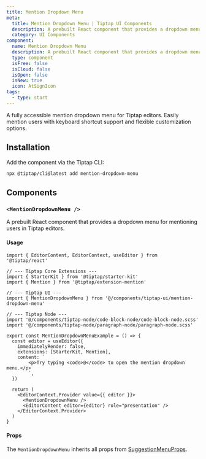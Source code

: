 ```yaml
---
title: Mention Dropdown Menu
meta:
  title: Mention Dropdown Menu | Tiptap UI Components
  description: A prebuilt React component that provides a dropdown menu for mentioning users in Tiptap editors.
  category: UI Components
component:
  name: Mention Dropdown Menu
  description: A prebuilt React component that provides a dropdown menu for mentioning users in Tiptap editors.
  type: component
  isFree: false
  isCloud: false
  isOpen: false
  isNew: true
  icon: AtSignIcon
tags:
  - type: start
---
```



A fully accessible mention dropdown menu for Tiptap editors. Easily mention users with keyboard shortcut support and flexible customization options.

<CodeDemo isScrollable src="https://template.tiptap.dev/preview/tiptap-ui/mention-dropdown-menu" />

## Installation

Add the component via the Tiptap CLI:

```bash
npx @tiptap/cli@latest add mention-dropdown-menu
```

## Components

### `<MentionDropdownMenu />`

A prebuilt React component that provides a dropdown menu for mentioning users in Tiptap editors.

#### Usage

```tsx
import { EditorContent, EditorContext, useEditor } from '@tiptap/react'

// --- Tiptap Core Extensions ---
import { StarterKit } from '@tiptap/starter-kit'
import { Mention } from '@tiptap/extension-mention'

// --- Tiptap UI ---
import { MentionDropdownMenu } from '@/components/tiptap-ui/mention-dropdown-menu'

// --- Tiptap Node ---
import '@/components/tiptap-node/code-block-node/code-block-node.scss'
import '@/components/tiptap-node/paragraph-node/paragraph-node.scss'

export const MentionDropdownMenuExample = () => {
  const editor = useEditor({
    immediatelyRender: false,
    extensions: [StarterKit, Mention],
    content: `
        <p>Try typing <code>@</code> to open the mention dropdown menu.</p>
        `,
  })

  return (
    <EditorContext.Provider value={{ editor }}>
      <MentionDropdownMenu />
      <EditorContent editor={editor} role="presentation" />
    </EditorContext.Provider>
  )
}
```

#### Props

The `MentionDropdownMenu` inherits all props from [SuggestionMenuProps](/ui-components/utils-components/suggestion-menu#props).
